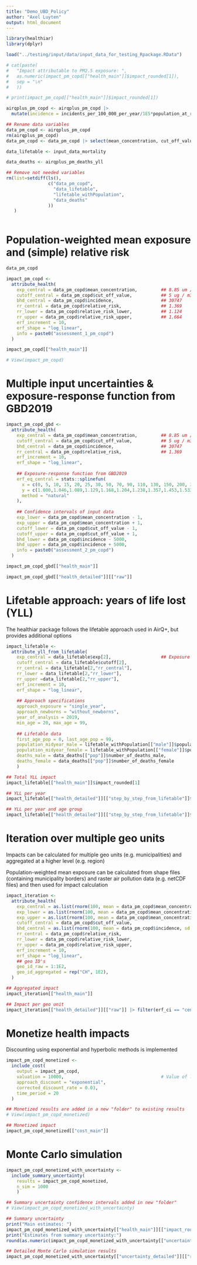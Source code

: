 ```yaml
---
title: "Demo_UBD_Policy"
author: "Axel Luyten"
output: html_document
---
```


```r
library(healthiar)
library(dplyr)

load("../testing/input/data/input_data_for_testing_Rpackage.RData")

# cat(paste(
#   "Impact attributable to PM2.5 exposure: ",
#   as.numeric(impact_pm_copd[["health_main"]]$impact_rounded[1]),
#   sep = "\n"
#   ))

# print(impact_pm_copd[["health_main"]]$impact_rounded[1])

airqplus_pm_copd <- airqplus_pm_copd |> 
  mutate(incidence = incidents_per_100_000_per_year/1E5*population_at_risk)

## Rename data variables
data_pm_copd <- airqplus_pm_copd
rm(airqplus_pm_copd)
data_pm_copd <- data_pm_copd |> select(mean_concentration, cut_off_value, incidence, relative_risk, relative_risk_lower, relative_risk_upper)

data_lifetable <- input_data_mortality

data_deaths <- airqplus_pm_deaths_yll

## Remove not needed variables
rm(list=setdiff(ls(), 
                c("data_pm_copd",
                  "data_lifetable",
                  "lifetable_withPopulation",
                  "data_deaths"
                ))
   )
                  
```


# Population-weighted mean exposure and (simple) relative risk

```r
data_pm_copd
```


```r

impact_pm_copd <- 
  attribute_health(
    exp_central = data_pm_copd$mean_concentration,         ## 8.85 um / m3
    cutoff_central = data_pm_copd$cut_off_value,           ## 5 ug / m3
    bhd_central = data_pm_copd$incidence,                  ## 30747
    rr_central = data_pm_copd$relative_risk,               ## 1.369
    rr_lower = data_pm_copd$relative_risk_lower,           ## 1.124
    rr_upper = data_pm_copd$relative_risk_upper,           ## 1.664
    erf_increment = 10, 
    erf_shape = "log_linear", 
    info = paste0("assessment_1_pm_copd")
  )

impact_pm_copd[["health_main"]]

# View(impact_pm_copd)
```



# Multiple input uncertainties & exposure-response function from GBD2019

```r

impact_pm_copd_gbd <- 
  attribute_health(
    exp_central = data_pm_copd$mean_concentration,         ## 8.85 um / m3
    cutoff_central = data_pm_copd$cut_off_value,           ## 5 ug / m3
    bhd_central = data_pm_copd$incidence,                  ## 30747
    rr_central = data_pm_copd$relative_risk,               ## 1.369
    erf_increment = 10, 
    erf_shape = "log_linear",
    
    ## Exposure-response function from GBD2019
    erf_eq_central = stats::splinefun(
      x = c(0, 5, 10, 15, 20, 25, 30, 50, 70, 90, 110, 130, 150, 200, 300, 400, 500, 600),
      y = c(1.000,1.046,1.089,1.129,1.168,1.204,1.238,1.357,1.453,1.533,1.607,1.680,1.751,1.909,2.052,2.098,2.143,2.189),
      method = "natural"
    ),
    
    ## Confidence intervals of input data
    exp_lower = data_pm_copd$mean_concentration - 1,
    exp_upper = data_pm_copd$mean_concentration + 1,
    cutoff_lower = data_pm_copd$cut_off_value - 1,
    cutoff_upper = data_pm_copd$cut_off_value + 1,
    bhd_lower = data_pm_copd$incidence - 5000,
    bhd_upper = data_pm_copd$incidence + 5000,
    info = paste0("assessment_2_pm_copd")
  )

impact_pm_copd_gbd[["health_main"]]

impact_pm_copd_gbd[["health_detailed"]][["raw"]]

```

# Lifetable approach: years of life lost (YLL)

The healthiar package follows the lifetable approach used in AirQ+, but provides
additional options

```r

impact_lifetable <-
  attribute_yll_from_lifetable(
    exp_central = data_lifetable$exp[2],                   ## Exposure CH 2019
    cutoff_central = data_lifetable$cutoff[2],
    rr_central = data_lifetable[2,"rr_central"], 
    rr_lower = data_lifetable[2,"rr_lower"], 
    rr_upper =data_lifetable[2,"rr_upper"], 
    erf_increment = 10, 
    erf_shape = "log_linear",
    
    ## Approach specifications
    approach_exposure = "single_year",
    approach_newborns = "without_newborns",
    year_of_analysis = 2019, 
    min_age = 20, max_age = 99,
    
    ## Lifetable data
    first_age_pop = 0, last_age_pop = 99,
    population_midyear_male = lifetable_withPopulation[["male"]]$population, 
    population_midyear_female = lifetable_withPopulation[["female"]]$population, 
    deaths_male = data_deaths[["pop"]]$number_of_deaths_male,
    deaths_female = data_deaths[["pop"]]$number_of_deaths_female
    )

## Total YLL impact
impact_lifetable[["health_main"]]$impact_rounded[1]

## YLL per year
impact_lifetable[["health_detailed"]][["step_by_step_from_lifetable"]]$lifeyears_nest[3]$total_NA_1_central_central_central

## YLL per year and age group
impact_lifetable[["health_detailed"]][["step_by_step_from_lifetable"]]$yll_nest[3]$total_NA_1_central_central_central
```


# Iteration over multiple geo units

Impacts can be calculated for multiple geo units (e.g. municipalities) and 
aggregated at a higher level (e.g. region)

Population-weighted mean exposure can be calculated from shape files 
(containing municipality borders) and raster air pollution data 
(e.g. netCDF files) and then used for impact calculation


```r

impact_iteration <- 
  attribute_health(
    exp_central = as.list(rnorm(100, mean = data_pm_copd$mean_concentration, sd = 2)),         
    exp_lower = as.list(rnorm(100, mean = data_pm_copd$mean_concentration - 1, sd = 2)),         
    exp_upper = as.list(rnorm(100, mean = data_pm_copd$mean_concentration + 1, sd = 2)),
    cutoff_central = data_pm_copd$cut_off_value,
    bhd_central = as.list(rnorm(100, mean = data_pm_copd$incidence, sd = 200)),
    rr_central = data_pm_copd$relative_risk,               
    rr_lower = data_pm_copd$relative_risk_lower,           
    rr_upper = data_pm_copd$relative_risk_upper,           
    erf_increment = 10, 
    erf_shape = "log_linear",
    ## geo ID's
    geo_id_raw = 1:1E2, 
    geo_id_aggregated = rep("CH", 1E2),
  )

## Aggregated impact
impact_iteration[["health_main"]]

## Impact per geo unit
impact_iteration[["health_detailed"]][["raw"]] |> filter(erf_ci == "central") |>  filter(exp_ci == "central")
```

# Monetize health impacts

Discounting using exponential and hyperbolic methods is implemented

```r

impact_pm_copd_monetized <-
  include_cost(
    output = impact_pm_copd,
    valuation = 10000,                                     # Value of life year (VOLY)
    approach_discount = "exponential",
    corrected_discount_rate = 0.03,
    time_period = 20
  )

## Monetized results are added in a new "folder" to existing results 
# View(impact_pm_copd_monetized)

## Monetized impact
impact_pm_copd_monetized[["cost_main"]]

```

# Monte Carlo simulation

```r

impact_pm_copd_monetized_with_uncertainty <-
  include_summary_uncertainty(
    results = impact_pm_copd_monetized,
    n_sim = 1000
    )

## Summary uncertainty confidence intervals added in new "folder"
# View(impact_pm_copd_monetized_with_uncertainty)

## Summary uncertainty
print("Main estimates: ")
impact_pm_copd_monetized_with_uncertainty[["health_main"]][["impact_rounded"]]
print("Estimates from summary uncertainty:")
round(as.numeric(impact_pm_copd_monetized_with_uncertainty[["uncertainty_main"]]))

## Detailed Monte Carlo simulation results
impact_pm_copd_monetized_with_uncertainty[["uncertainty_detailed"]][["raw"]]

```
